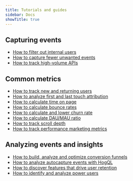 ```yaml
---
title: Tutorials and guides
sidebar: Docs
showTitle: true
---
```


## Capturing events

- [How to filter out internal users](https://posthog.com/tutorials/filter-internal-users)		
- [How to capture fewer unwanted events](https://posthog.com/tutorials/fewer-unwanted-events)										
- [How to track high-volume APIs](https://posthog.com/tutorials/track-high-volume-apis)

## Common metrics

- [How to track new and returning users](https://posthog.com/tutorials/track-new-returning-users)
- [How to analyze first and last touch attribution](https://posthog.com/tutorials/first-last-touch-attribution)
- [How to calculate time on page](https://posthog.com/tutorials/time-on-page)
- [How to calculate bounce rates](https://posthog.com/tutorials/bounce-rate)
- [How to calculate and lower churn rate](https://posthog.com/tutorials/churn-rate)
- [How to calculate DAU/MAU ratio](https://posthog.com/tutorials/dau-mau-ratio)		
- [How to track scroll depth](https://posthog.com/tutorials/scroll-depth)
- [How to track performance marketing metrics](https://posthog.com/tutorials/performance-marketing)																																			

## Analyzing events and insights

- [How to build, analyze and optimize conversion funnels](https://posthog.com/tutorials/funnels)
- [How to analyze autocapture events with HogQL](https://posthog.com/tutorials/hogql-autocapture)
- [How to discover features that drive user retention](https://posthog.com/tutorials/feature-retention)
- [How to identify and analyze power users](https://posthog.com/tutorials/power-users)	
